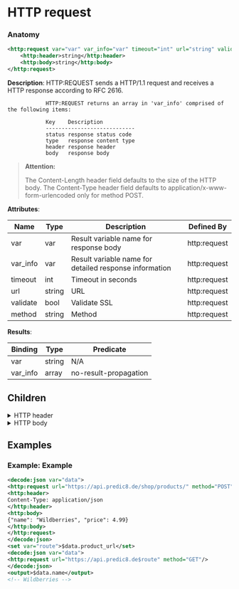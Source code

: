 # HTTP request

### Anatomy

```xml
<http:request var="var" var_info="var" timeout="int" url="string" validate="bool" method="string">
    <http:header>string</http:header>
    <http:body>string</http:body>
</http:request>
```

 **Description**:
 HTTP:REQUEST sends a HTTP/1.1 request and receives a HTTP response according to RFC 2616.


				HTTP:REQUEST returns an array in 'var_info' comprised of the following items:

				Key    Description
				----------------------------
				status response status code
				type   response content type
				header response header
				body   response body
			


> **Attention:**
>
> The Content-Length header field defaults to the size of the HTTP body. The Content-Type header field defaults to application/x-www-form-urlencoded only for method POST.

**Attributes**:

| Name | Type | Description | Defined By |
| ---- | ---- | ----------- | ---------- |
| var | var | Result variable name for response body | http:request |
| var_info | var | Result variable name for detailed response information | http:request |
| timeout | int | Timeout in seconds | http:request |
| url | string | URL | http:request |
| validate | bool | Validate SSL | http:request |
| method | string | Method | http:request |


**Results**:

| Binding | Type | Predicate |
| ------- | ---- | --------- |
| var | string | N/A |
| var_info | array | no-result-propagation |


## Children

<details>
<summary>HTTP header</summary>

### Anatomy
```xml
<http:header>string</http:header>
```

**Request header: Code (string)**

```xml
<content type="string"/>
```

</details>

<details>
<summary>HTTP body</summary>

### Anatomy
```xml
<http:body>string</http:body>
```

**Request body: Code (string)**

```xml
<content type="string"/>
```

</details>

## Examples

### Example: Example

```xml
<decode:json var="data">
<http:request url="https://api.predic8.de/shop/products/" method="POST">
<http:header>
Content-Type: application/json
</http:header>
<http:body>
{"name": "Wildberries", "price": 4.99}
</http:body>
</http:request>
</decode:json>
<set var="route">$data.product_url</set>
<decode:json var="data">
<http:request url="https://api.predic8.de$route" method="GET"/>
</decode:json>
<output>$data.name</output>
<!-- Wildberries -->
```

